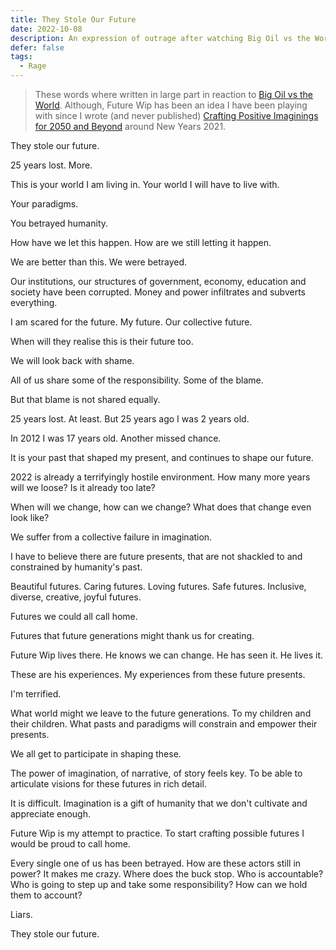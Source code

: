 ```yaml
---
title: They Stole Our Future
date: 2022-10-08
description: An expression of outrage after watching Big Oil vs the World
defer: false
tags:
  - Rage
---
```


> These words where written in large part in reaction to [Big Oil vs the World](https://www.bbc.co.uk/programmes/p0cgql8f).  Although, Future Wip has been an idea I have been playing with since I wrote (and never published) [Crafting Positive Imaginings for 2050 and Beyond](../crafting-positive-imaginings) around New Years 2021.


They stole our future.

25 years lost. More.

This is your world I am living in. Your world I will have to live with.

Your paradigms.

You betrayed humanity.

How have we let this happen. How are we still letting it happen.

We are better than this. We were betrayed.

Our institutions, our structures of government, economy, education and society have been corrupted. Money and power infiltrates and subverts everything.

I am scared for the future. My future. Our collective future.

When will they realise this is their future too.

We will look back with shame. 

All of us share some of the responsibility. Some of the blame.

But that blame is not shared equally. 

25 years lost. At least. But 25 years ago I was 2 years old. 

In 2012 I was 17 years old. Another missed chance.

It is your past that shaped my present, and continues to shape our future. 

2022 is already a terrifyingly hostile environment. How many more years will we loose? Is it already too late?

When will we change, how can we change? What does that change even look like? 

We suffer from a collective failure in imagination.

I have to believe there are future presents, that are not shackled to and constrained by humanity's past. 

Beautiful futures. Caring futures. Loving futures. Safe futures. Inclusive, diverse, creative, joyful futures.

Futures we could all call home.

Futures that future generations might thank us for creating.

Future Wip lives there. He knows we can change. He has seen it. He lives it. 

These are his experiences. My experiences from these future presents.

I'm terrified. 

What world might we leave to the future generations. To my children and their children. What pasts and paradigms will constrain and empower their presents.

We all get to participate in shaping these.

The power of imagination, of narrative, of story feels key. To be able to articulate visions for these futures in rich detail. 

It is difficult. Imagination is a gift of humanity that we don't cultivate and appreciate enough.

Future Wip is my attempt to practice. To start crafting possible futures I would be proud to call home.

Every single one of us has been betrayed. How are these actors still in power? It makes me crazy. Where does the buck stop. Who is accountable? Who is going to step up and take some responsibility? How can we hold them to account? 

Liars.

They stole our future.

